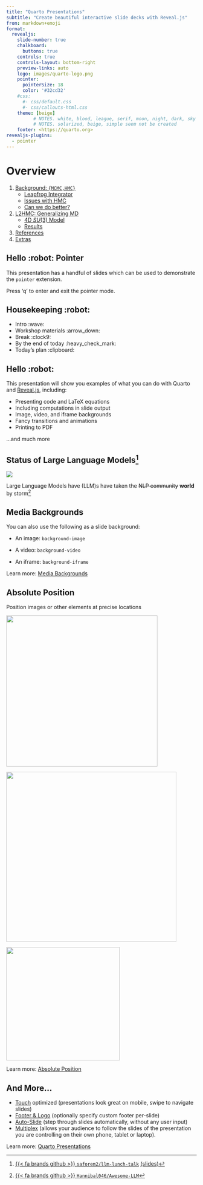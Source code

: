 ```yaml
---
title: "Quarto Presentations"
subtitle: "Create beautiful interactive slide decks with Reveal.js"
from: markdown+emoji
format:
  revealjs: 
    slide-number: true
    chalkboard: 
      buttons: true
    controls: true
    controls-layout: bottom-right
    preview-links: auto
    logo: images/quarto-logo.png
    pointer:
      pointerSize: 18
      color: '#32cd32'
    #css:
      #- css/default.css
      #- css/callouts-html.css
    theme: [beige]
          # NOTES. white, blood, league, serif, moon, night, dark, sky seem to work
          # NOTES. solarized, beige, simple seem not be created
    footer: <https://quarto.org>
revealjs-plugins:
  - pointer
---
```



# Overview

1. [Background: `{MCMC,HMC}`](#markov-chain-monte-carlo-mcmc-centeredslide)
    - [Leapfrog Integrator](#leapfrog-integrator-hmc-centeredslide)
    - [Issues with HMC](#sec-issues-with-hmc)
    - [Can we do better?](#sec-can-we-do-better)
2. [L2HMC: Generalizing MD](#sec-l2hmc)
    - [4D $SU(3)$ Model](#sec-su3)
    - [Results](#sec-results)
3. [References](#sec-references)
4. [Extras](#sec-extras)

## Hello :robot: Pointer

This presentation has a handful of slides which can be used to demonstrate the `pointer` extension.

Press 'q' to enter and exit the pointer mode.



## Housekeeping :robot:

::: {.incremental}
- Intro :wave:
- Workshop materials :arrow_down:
- Break :clock9:
- By the end of today :heavy_check_mark:
- Today's plan :clipboard:
:::


## Hello :robot:

This presentation will show you examples of what you can do with Quarto and [Reveal.js](https://revealjs.com), including:

-   Presenting code and LaTeX equations
-   Including computations in slide output
-   Image, video, and iframe backgrounds
-   Fancy transitions and animations
-   Printing to PDF

...and much more


## Status of Large Language Models[^slides-gh]

::: {#fig-llms}

![](https://github.com/Hannibal046/Awesome-LLM/raw/main/resources/image8.gif)

Large Language Models have (LLM)s have taken the ~~NLP community~~ **world** by storm[^llm-animation]

:::

[^llm-animation]: [{{< fa brands github >}} `Hannibal046/Awesome-LLM`](https://github.com/Hannibal046/Awesome-LLM)
[^slides-gh]: [{{< fa brands github >}} `saforem2/llm-lunch-talk`](https://github.com/Hannibal046/Awesome-LLM) [(slides)](https://saforem2.github.io/llm-lunch-talk)



## Media Backgrounds {background="#43464B" background-image="images/milky-way.jpeg"}

You can also use the following as a slide background:

-   An image: `background-image`

-   A video: `background-video`

-   An iframe: `background-iframe`

::: footer
Learn more: [Media Backgrounds](https://quarto.org/docs/presentations/revealjs/#image-backgrounds)
:::


## Absolute Position

Position images or other elements at precise locations

![](images/kitten-400-350.jpeg){.absolute top="170" left="30" width="400" height="400"}

![](images/kitten-450-250.jpeg){.absolute .fragment top="150" right="80" width="450"}

![](images/kitten-300-200.jpeg){.absolute .fragment bottom="110" right="130" width="300"}

::: footer
Learn more: [Absolute Position](https://quarto.org/docs/presentations/revealjs/advanced.html#absolute-position)
:::


## And More...

-   [Touch](https://quarto.org/docs/presentations/revealjs/advanced.html#touch-navigation) optimized (presentations look great on mobile, swipe to navigate slides)
-   [Footer & Logo](https://quarto.org/docs/presentations/revealjs/#footer-logo) (optionally specify custom footer per-slide)
-   [Auto-Slide](https://quarto.org/docs/presentations/revealjs/presenting.html#auto-slide) (step through slides automatically, without any user input)
-   [Multiplex](https://quarto.org/docs/presentations/revealjs/presenting.html#multiplex) (allows your audience to follow the slides of the presentation you are controlling on their own phone, tablet or laptop).

::: footer
Learn more: [Quarto Presentations](https://quarto.org/docs/presentations/revealjs/)
:::





